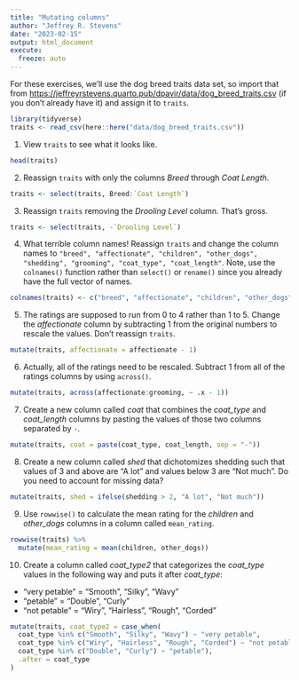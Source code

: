 ```yaml
---
title: "Mutating columns"
author: "Jeffrey R. Stevens"
date: "2023-02-15"
output: html_document
execute:
  freeze: auto
---
```


For these exercises, we'll use the dog breed traits data set, so import that from <https://jeffreyrstevens.quarto.pub/dpavir/data/dog_breed_traits.csv> (if you don't already have it) and assign it to `traits`.
```r
library(tidyverse)
traits <- read_csv(here::here("data/dog_breed_traits.csv"))
```


1. View `traits` to see what it looks like.
```r
head(traits)
```

2. Reassign `traits` with only the columns _Breed_ through _Coat Length_.
```r
traits <- select(traits, Breed:`Coat Length`)
```

3. Reassign `traits` removing the _Drooling Level_ column. That's gross.
```r
traits <- select(traits, -`Drooling Level`)
```

4. What terrible column names! Reassign `traits` and change the column names to `"breed", "affectionate", "children", "other_dogs", "shedding", "grooming", "coat_type", "coat_length"`. Note, use the `colnames()` function rather than `select()` or `rename()` since you already have the full vector of names.
```r
colnames(traits) <- c("breed", "affectionate", "children", "other_dogs", "shedding", "grooming", "coat_type", "coat_length")
```

5. The ratings are supposed to run from 0 to 4 rather than 1 to 5. Change the _affectionate_ column by subtracting 1 from the original numbers to rescale the values. Don't reassign `traits`.
```r
mutate(traits, affectionate = affectionate - 1)
```

6. Actually, all of the ratings need to be rescaled. Subtract 1 from all of the ratings columns by using `across()`.
```r
mutate(traits, across(affectionate:grooming, ~ .x - 1))
```

7. Create a new column called _coat_ that combines the _coat_type_ and _coat_length_ columns by pasting the values of those two columns separated by `-`.
```r
mutate(traits, coat = paste(coat_type, coat_length, sep = "-"))
```

8. Create a new column called _shed_ that dichotomizes shedding such that values of 3 and above are "A lot" and values below 3 are "Not much". Do you need to account for missing data?
```r
mutate(traits, shed = ifelse(shedding > 2, "A lot", "Not much"))
```

9. Use `rowwise()` to calculate the mean rating for the _children_ and _other_dogs_ columns in a column called `mean_rating`.
```r
rowwise(traits) %>%
  mutate(mean_rating = mean(children, other_dogs))
```

10. Create a column called _coat_type2_ that categorizes the _coat_type_ values in the following way and puts it after _coat_type_:
* "very petable" = "Smooth", "Silky", "Wavy"
* "petable" = "Double", "Curly"
* "not petable" = "Wiry", "Hairless", "Rough", "Corded"
```r
mutate(traits, coat_type2 = case_when(
  coat_type %in% c("Smooth", "Silky", "Wavy") ~ "very petable",
  coat_type %in% c("Wiry", "Hairless", "Rough", "Corded") ~ "not petable",
  coat_type %in% c("Double", "Curly") ~ "petable"),
  .after = coat_type
)
```

